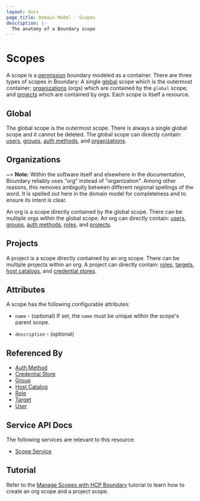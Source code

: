 ```yaml
---
layout: docs
page_title: Domain Model - Scopes
description: |-
  The anatomy of a Boundary scope
---
```


# Scopes

A scope is a [permission][] boundary modeled as a container.
There are three types of scopes in Boundary:
A single [global][] scope which is the outermost container;
[organizations][] (orgs) which are contained by the `global` scope;
and [projects][] which are contained by orgs.
Each scope is itself a resource.

## Global

The global scope is the outermost scope.
There is always a single global scope
and it cannot be deleted.
The global scope can directly contain:
[users][], [groups][], [auth methods][], and [organizations][].

## Organizations

~> **Note:** Within the software itself and elsewhere in the documentation, Boundary reliably uses "org" instead of "organization". Among other reasons, this removes ambiguity between different regional spellings of the word. It is spelled out here in the domain model for completeness and to ensure its intent is clear.

An org is a scope directly contained by the global scope.
There can be multiple orgs within the global scope.
An org can directly contain:
[users][], [groups][], [auth methods][], [roles][], and [projects][].

## Projects

A project is a scope directly contained by an org scope.
There can be multiple projects within an org.
A project can directly contain:
[roles][], [targets][], [host catalogs][], and [credential stores][].

## Attributes

A scope has the following configurable attributes:

- `name` - (optional)
  If set, the `name` must be unique within the scope's parent scope.

- `description` - (optional)

## Referenced By

- [Auth Method][]
- [Credential Store][]
- [Group][]
- [Host Catalog][]
- [Role][]
- [Target][]
- [User][]

[auth method]: /boundary/docs/concepts/domain-model/auth-methods
[auth methods]: /boundary/docs/concepts/domain-model/auth-methods
[credential store]: /boundary/docs/concepts/domain-model/credential-stores
[credential stores]: /boundary/docs/concepts/domain-model/credential-stores
[global]: /boundary/docs/concepts/domain-model/scopes#global
[group]: /boundary/docs/concepts/domain-model/groups
[groups]: /boundary/docs/concepts/domain-model/groups
[host catalog]: /boundary/docs/concepts/domain-model/host-catalogs
[host catalogs]: /boundary/docs/concepts/domain-model/host-catalogs
[organization]: /boundary/docs/concepts/domain-model/scopes#organizations
[organizations]: /boundary/docs/concepts/domain-model/scopes#organizations
[permission]: /boundary/docs/concepts/security/permissions
[permissions]: /boundary/docs/concepts/security/permissions
[project]: /boundary/docs/concepts/domain-model/scopes#projects
[projects]: /boundary/docs/concepts/domain-model/scopes#projects
[role]: /boundary/docs/concepts/domain-model/roles
[roles]: /boundary/docs/concepts/domain-model/roles
[target]: /boundary/docs/concepts/domain-model/targets
[targets]: /boundary/docs/concepts/domain-model/targets
[user]: /boundary/docs/concepts/domain-model/users
[users]: /boundary/docs/concepts/domain-model/users

## Service API Docs

The following services are relevant to this resource:

- [Scope Service](/boundary/api-docs/scope-service)

## Tutorial

Refer to the [Manage Scopes with HCP Boundary](/boundary/tutorials/hcp-administration/hcp-manage-scopes) tutorial to learn how to create an org scope and a project scope.
